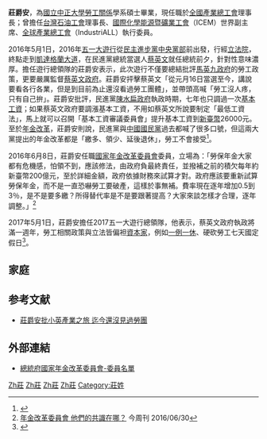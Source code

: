 '''莊爵安'''{{bd|}}，為[[國立中正大學|國立中正大學]][[勞工關係|勞工關係]]學系碩士畢業，現任職於[[全國產業總工會|全國產業總工會]]理事長；曾擔任[[台灣石油工會|台灣石油工會]]理事長、[[國際化學能源暨礦業工會|國際化學能源暨礦業工會]]（ICEM）世界副主席、[[全球產業總工會|全球產業總工會]]（IndustriALL）執行委員。

2016年5月1日，2016年[[五一大遊行|五一大遊行]]從[[民主進步黨|民主進步黨]][[中央黨部|中央黨部]]前出發，行經[[立法院|立法院]]，終點走到[[凱達格蘭大道|凱達格蘭大道]]，在民進黨總統當選人[[蔡英文|蔡英文]]就任總統前夕，針對性意味濃厚。擔任遊行總領隊的莊爵安表示，此次遊行不僅要總結批評[[馬英九政府|馬英九政府]]的勞工政策，更要嚴厲監督[[蔡英文政府|蔡英文政府]]。莊爵安抨擊蔡英文「從元月16日當選至今，講說要看各行各業，但是到目前為止還沒看過勞工團體」，並帶頭高喊「勞工沒人疼，只有自己拚」。莊爵安批評，民進黨[[陳水扁政府|陳水扁政府]]執政時期，七年也只調過一次[[基本工資|基本工資]]；如果蔡英文政府要調漲基本工資，不用如蔡英文所說要制定「最低工資法」，馬上就可以召開「基本工資審議委員會」提升基本工資到[[新臺幣|新臺幣]]26000元。至於[[年金改革|年金改革]]，莊爵安則說，民進黨與[[中國國民黨|中國國民黨]]過去都喊了很多口號，但這兩大黨提出的年金改革都是「繳多、領少、延後退休」，勞工不會接受<ref>{{cite news|author=王顥中、宋小海、張宗坤|url=http://www.coolloud.org.tw/node/85219|title=與蔡英文沒有蜜月期 五一遊行向新政府宣戰|publisher=[[苦勞網|苦勞網]]|date=2016-05-01|accessdate=2016-09-27|archive-date=2016-06-05|archive-url=https://web.archive.org/web/20160605004958/http://www.coolloud.org.tw/node/85219|dead-url=no}}</ref>。

2016年6月8日，莊爵安任職[[國家年金改革委員會|國家年金改革委員會]]委員，立場為：「勞保年金大家都有危機感，怕領不到，應該修法，由政府負最終責任，並撥補之前的積欠每年約新臺幣200億元，至於詳細金額，政府依據財務來試算才對。政府應該要重新試算勞保年金，而不是一直恐嚇勞工要破產，這樣於事無補。費率現在逐年增加0.5到3％，是不是要多繳？所得替代率是不是要跟著提高？大家來談怎樣才合理，逐年調整。」<ref>[http://www.businesstoday.com.tw/article-content-80392-156285 年金改革委員會 他們的共識在哪？] {{Wayback|url=http://www.businesstoday.com.tw/article-content-80392-156285 |date=20160808124656 }} 今周刊 2016/06/30</ref>

2017年5月1日，莊爵安擔任2017五一大遊行總領隊，他表示，蔡英文政府執政將滿一週年，勞工相關政策與立法皆偏袒[[資本家|資本家]]，例如[[一例一休|一例一休]]、硬砍勞工七天國定假日<ref>{{Cite web|title=五一勞工遊行反剝削 工會號召萬人向資本家宣戰|publisher=[[公民行動影音紀錄資料庫|公民行動影音紀錄資料庫]]|url=https://www.civilmedia.tw/archives/63540|date=2017-05-01|author=楊鵑如|accessdate=2017-05-06|language=zh-hant}}</ref>。

== 家庭 ==

== 参考文献 ==
{{Reflist}}
*[http://newtalk.tw/news/view/2016-05-01/72734 莊爵安批小英產業之旅 迄今還沒見過勞團]

== 外部連結 ==
* [http://pension.president.gov.tw/cp.aspx?n=11B9F55D2F5F47B9&s=238507DCFE832EAE 總統府國家年金改革委員會-委員名單]
[[Category:中華民國總統府國策顧問|Zh莊]]
[[Category:臺灣勞工運動者|Zh莊]]
[[Category:總統府國家年金改革委員會委員|Zh莊]]
[[Category:國立中正大學校友|Zh莊]]
[[Category:莊姓|Category:莊姓]]
